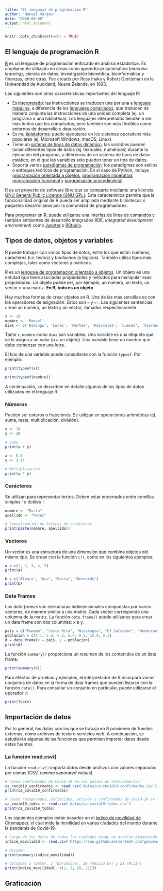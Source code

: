 ```yaml
---
title: "El lenguaje de programación R"
author: "Manuel Vargas"
date: "2020-04-09"
output: html_document
---
```


```r
knitr::opts_chunk$set(echo = TRUE)
```

## El lenguaje de programación R

[R](https://www.r-project.org/) es un lenguaje de programación enfocado en análisis estadístico. Es ampliamente utilizado en áreas como aprendizaje automático (_machine learning_), ciencia de datos, investigación biomédica, bioinformática y finanzas, entre otras. Fue creado por Ross Ihaka y Robert Gentleman en la Universidad de Auckland, Nueva Zelanda, en 1993.

Las siguientes son otras características importantes del lenguaje R:

* Es [interpretado](https://en.wikipedia.org/wiki/Interpreter_(computing)): las instrucciones se traducen una por una a [lenguaje máquina](https://en.wikipedia.org/wiki/Machine_code), a diferencia de los [lenguajes compilados](https://en.wikipedia.org/wiki/Compiler), que traducen de manera conjunta las instrucciones de una unidad completa (ej. un programa o una biblioteca). Los lenguajes interpretados tienden a ser más lentos que los compilados, pero también son más flexibles como entornos de desarrollo y depuración.
* Es [multiplataforma](https://en.wikipedia.org/wiki/Cross-platform_software): puede ejecutarse en los sistemas operativos más populares (ej. Microsoft Windows, macOS, Linux).
* Tiene un [sistema de tipos de datos dinámico](https://pythonconquerstheuniverse.wordpress.com/2009/10/03/static-vs-dynamic-typing-of-programming-languages/): las variables pueden tomar diferentes tipos de datos (ej. textuales, numéricos) durante la ejecución del programa, a diferencia de un sistema de tipos de datos estático, en el que las variables solo pueden tener un tipo de datos.
* Soporta varios [paradigmas de programación](https://en.wikipedia.org/wiki/Programming_paradigm): los paradigmas son estilos o enfoques teóricos de programación. En el caso de Python, incluye [programación orientada a objetos](https://en.wikipedia.org/wiki/Object-oriented_programming), [programación imperativa](https://en.wikipedia.org/wiki/Imperative_programming), [programación funcional](https://en.wikipedia.org/wiki/Functional_programming) y [programación procedimental](https://en.wikipedia.org/wiki/Procedural_programming).

R es un proyecto de software libre que se comparte mediante una licencia [GNU General Public Licence (GNU GPL)](https://www.gnu.org/licenses/old-licenses/gpl-2.0.html). Esta característica permite que la funcionalidad original de R pueda ser ampliada mediante bilbiotecas o paquetes desarrollados por la comunidad de programadores.

Para programar en R, puede utilizarse una interfaz de línea de comandos y también ambientes de desarrollo integrados (IDE, _integrated development environment_) como [Jupyter](https://jupyter.org/) o [RStudio](https://rstudio.com/).


## Tipos de datos, objetos y variables
R puede trabajar con varios tipos de datos, entre los que están números, carácteres (i.e. textos) y _booleanos_ (o lógicos). También utiliza tipos más complejos, tales como vectores y matrices.

R es un [lenguaje de programación orientado a objetos](https://en.wikipedia.org/wiki/Object-oriented_programming). Un objeto es una entidad que tiene asociadas propiedades y métodos para manipular esas propiedades. Un objeto puede ser, por ejemplo, un número, un texto, un vector o una matriz. **En R, todo es un objeto**.

Hay muchas formas de crear objetos en R. Una de las más sencillas es con los operadores de asignación. Estos son ```=``` y ```<-```. Las siguientes sentencias crean un número, un texto y un vector, llamados respectivamente .

```r
x <- 10
nombre <- 'Manuel'
dias <- c('Domingo', 'Lunes', 'Martes', 'Miércoles', 'Jueves', 'Viernes', 'Sábado')
```

Tanto ```x```, ```nombre``` como ```dias``` son variables. Una variable es una etiqueta que se le asigna a un valor (o a un objeto). Una variable tiene un nombre que debe comenzar con una letra.

El tipo de una variable puede consultarse con la función ```typeof```. Por ejemplo:

```r
print(typeof(x))
```

```r
print(typeof(nombre))
```

A continuación, se describen en detalle algunos de los tipos de datos utilizados en el lenguaje R.

### Números
Pueden ser enteros o fracciones. Se utilizan en operaciones aritméticas (ej. suma, resta, multiplicación, división).

```r
x <- 10
y <- 20

# Suma
print(x + y)
```

```r
x <- 0.5
y <- 3.14

# Multiplicación
print(x * y)
```

### Carácteres
Se utilizan para representar textos. Deben estar encerrados entre comillas simples ```'```o dobles ```"```.

```r
nombre <- "María"
apellido <- "Pérez"

# Concatenación de hileras de carácteres
print(paste(nombre, apellido))
```

### Vectores
Un vector es una estructura de una dimensión que combina objetos del mismo tipo. Se crean con la función ```c()```, como en los siguientes ejemplos:

```r
a = c(1, 2, 3, 4, 5)
print(a)
```

```r
b = c("Álvaro", "Ana", "Berta", "Bernardo")
print(b)
```

### Data Frames
Los _data frames_ son estructuras bidimensionales compuestas por varios vectores, de manera similar a una matriz. Cada vector corresponde una columna de la matriz. La función ```data.frame()``` puede utilizarse para crear un data frame con dos columnas: x e y.

```r
pais = c("Panamá", "Costa Rica", "Nicaragua", "El Salvador", "Honduras", "Guatemala", "Belice")
poblacion = c(4.1, 5.0, 6.2, 6.4, 9.2, 16.9, 0.3)
d = data.frame(x = pais, y = poblacion)
print(d)
```

La función ```summary()``` proporciona un resumen de los contenidos de un data frame:
```r
print(summary(d))
```

Para efectos de pruebas y ejemplos, el interpretador de R incorpora varios conjuntos de datos en la forma de data frames que pueden listarse con la función ```data()```. Para consultar un conjunto en particular, puede utilizarse el operador  ```? ```:

```r
print(?cars)
```

## Importación de datos
Por lo general, los datos con los que se trabaja en R provienen de fuentes externas, como archivos de texto o servicios web. A continuación, se estudiarán algunas de las funciones que permiten importar datos desde estas fuentes.

### La función read.csv()
La función ```read.csv()``` importa datos desde archivos con valores separados por comas (CSV, _comma separated values_).

```r
# Casos confirmados de Covid-19 en los países de Centroamérica
ca_covid19_confirmados <- read.csv('datos/ca-covid19-confirmados.csv')
print(ca_covid19_confirmados)
```

```r
# Casos recuperados, fallecidos, activos y confirmados de Covid-19 en los países de Centroamérica
ca_covid19_todos <- read.csv('datos/ca-covid19-todos.csv')
print(ca_covid19_todos)
```

Los siguientes ejemplos están basados en el [índice de movilidad de Citymapper](https://citymapper.com/cmi), el cual mide la movilidad en varias ciudades del mundo durante la pandemia de Covid-19.

```r
# Carga de los datos de todas las ciudades desde un archivo almacenado en la Web
indice_movilidad <- read.csv('https://raw.githubusercontent.com/geoprocesamiento-2020i/datos/master/covid19/movilidad/citymapper/Citymapper_Mobility_Index.csv')
```

```r
# Resumen
print(summary(indice_movilidad))
```

```r
# Columnas 1 (Date), 3 (Barcelona), 20 (México DF) y 21 (Milán)
print(indice_movilidad[, c(1, 3, 20, 21)])
```

## Graficación
